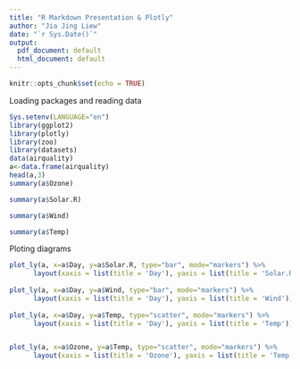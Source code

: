 ---
title: "R Markdown Presentation & Plotly"
author: "Jia Jing Liew"
date: "`r Sys.Date()`"
output:
  pdf_document: default
  html_document: default
---

```{r setup, include=FALSE}
knitr::opts_chunk$set(echo = TRUE)
```
Loading packages and reading data
```{r}
Sys.setenv(LANGUAGE="en")
library(ggplot2)
library(plotly)
library(zoo)
library(datasets)
data(airquality)
a<-data.frame(airquality)
head(a,3)
summary(a$Ozone)

summary(a$Solar.R)

summary(a$Wind)

summary(a$Temp)
```
Ploting diagrams
```{r}

plot_ly(a, x=a$Day, y=a$Solar.R, type="bar", mode="markers") %>%
      layout(xaxis = list(title = 'Day'), yaxis = list(title = 'Solar.R'))
             
plot_ly(a, x=a$Day, y=a$Wind, type="bar", mode="markers") %>%
      layout(xaxis = list(title = 'Day'), yaxis = list(title = 'Wind'))             
             
plot_ly(a, x=a$Day, y=a$Temp, type="scatter", mode="markers") %>%
      layout(xaxis = list(title = 'Day'), yaxis = list(title = 'Temp'))


plot_ly(a, x=a$Ozone, y=a$Temp, type="scatter", mode="markers") %>%
      layout(xaxis = list(title = 'Ozone'), yaxis = list(title = 'Temp'))

```




